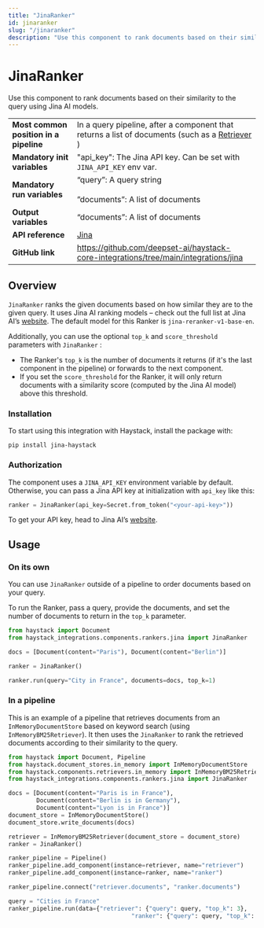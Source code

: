 ```yaml
---
title: "JinaRanker"
id: jinaranker
slug: "/jinaranker"
description: "Use this component to rank documents based on their similarity to the query using Jina AI models."
---
```


# JinaRanker

Use this component to rank documents based on their similarity to the query using Jina AI models.

|  |  |
| --- | --- |
| **Most common position in a pipeline** | In a query pipeline, after a component that returns a list of documents (such as a [Retriever](../../../docs/pipeline-components/retrievers.mdx) ) |
| **Mandatory init variables** | "api_key": The Jina API key. Can be set with `JINA_API_KEY` env var. |
| **Mandatory run variables** | “query”: A query string  <br /> <br />”documents”: A list of documents |
| **Output variables** | “documents”: A list of documents |
| **API reference** | [Jina](/reference/integrations-jina) |
| **GitHub link** | https://github.com/deepset-ai/haystack-core-integrations/tree/main/integrations/jina |

## Overview

`JinaRanker` ranks the given documents based on how similar they are to the given query. It uses Jina AI ranking models – check out the full list at Jina AI’s [website](https://jina.ai/reranker/). The default model for this Ranker is `jina-reranker-v1-base-en`.

Additionally, you can use the optional `top_k` and `score_threshold` parameters with `JinaRanker` :

- The Ranker's `top_k` is the number of documents it returns (if it's the last component in the pipeline) or forwards to the next component.
- If you set the `score_threshold` for the Ranker, it will only return documents with a similarity score (computed by the Jina AI model) above this threshold.

### Installation

To start using this integration with Haystack, install the package with:

```shell
pip install jina-haystack
```

### Authorization

The component uses a `JINA_API_KEY` environment variable by default. Otherwise, you can pass a Jina API key at initialization with `api_key` like this:

```python
ranker = JinaRanker(api_key=Secret.from_token("<your-api-key>"))
```

To get your API key, head to Jina AI’s [website](https://jina.ai/reranker/).

## Usage

### On its own

You can use `JinaRanker` outside of a pipeline to order documents based on your query.

To run the Ranker, pass a query, provide the documents, and set the number of documents to return in the `top_k` parameter.

```python
from haystack import Document
from haystack_integrations.components.rankers.jina import JinaRanker

docs = [Document(content="Paris"), Document(content="Berlin")]

ranker = JinaRanker()

ranker.run(query="City in France", documents=docs, top_k=1)
```

### In a pipeline

This is an example of a pipeline that retrieves documents from an `InMemoryDocumentStore` based on keyword search (using `InMemoryBM25Retriever`). It then uses the `JinaRanker` to rank the retrieved documents according to their similarity to the query.

```python
from haystack import Document, Pipeline
from haystack.document_stores.in_memory import InMemoryDocumentStore
from haystack.components.retrievers.in_memory import InMemoryBM25Retriever
from haystack_integrations.components.rankers.jina import JinaRanker

docs = [Document(content="Paris is in France"), 
        Document(content="Berlin is in Germany"),
        Document(content="Lyon is in France")]
document_store = InMemoryDocumentStore()
document_store.write_documents(docs)

retriever = InMemoryBM25Retriever(document_store = document_store)
ranker = JinaRanker()

ranker_pipeline = Pipeline()
ranker_pipeline.add_component(instance=retriever, name="retriever")
ranker_pipeline.add_component(instance=ranker, name="ranker")

ranker_pipeline.connect("retriever.documents", "ranker.documents")

query = "Cities in France"
ranker_pipeline.run(data={"retriever": {"query": query, "top_k": 3}, 
                                   "ranker": {"query": query, "top_k": 2}})
```